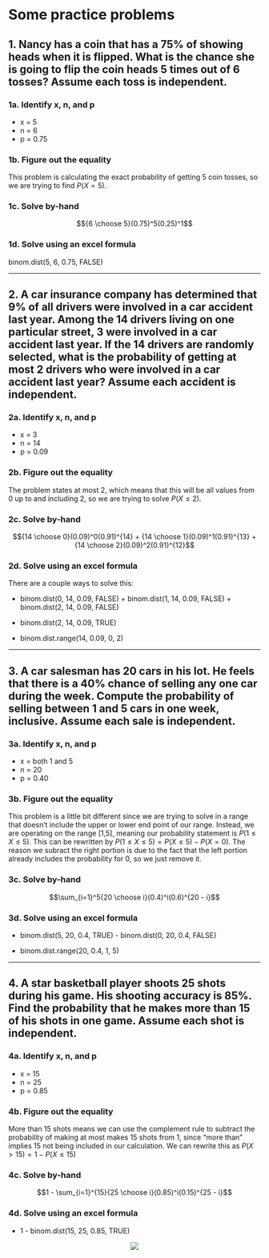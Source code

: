 # Some practice problems

## 1. Nancy has a coin that has a 75% of showing heads when it is flipped. What is the chance she is going to flip the coin heads 5 times out of 6 tosses? Assume each toss is independent.

### 1a. Identify x, n, and p
* x = 5
* n = 6
* p = 0.75

### 1b. Figure out the equality
This problem is calculating the exact probability of getting 5 coin tosses, so 
we are trying to find $P(X=5)$.

### 1c. Solve by-hand

$${6 \choose 5}(0.75)^5(0.25)^1$$

### 1d. Solve using an excel formula

binom.dist(5, 6, 0.75, FALSE)

***

## 2. A car insurance company has determined that 9% of all drivers were involved in a car accident last year. Among the 14 drivers living on one particular street, 3 were involved in a car accident last year. If the 14 drivers are randomly selected, what is the probability of getting at most 2 drivers who were involved in a car accident last year? Assume each accident is independent.

### 2a. Identify x, n, and p
* x = 3
* n = 14
* p = 0.09

### 2b. Figure out the equality

The problem states at most 2, which means that this will be all values from 0 up
to and including 2, so we are trying to solve $P(X \leq 2)$.

### 2c. Solve by-hand

$${14 \choose 0}(0.09)^0(0.91)^{14} + {14 \choose 1}(0.09)^1(0.91)^{13} + {14 \choose 2}(0.09)^2(0.91)^{12}$$

### 2d. Solve using an excel formula

There are a couple ways to solve this:

* binom.dist(0, 14, 0.09, FALSE) + binom.dist(1, 14, 0.09, FALSE) + binom.dist(2, 14, 0.09, FALSE)

* binom.dist(2, 14, 0.09, TRUE)

* binom.dist.range(14, 0.09, 0, 2)

***

## 3. A car salesman has 20 cars in his lot. He feels that there is a 40% chance of selling any one car during the week. Compute the probability of selling between 1 and 5 cars in one week, inclusive. Assume each sale is independent.

### 3a. Identify x, n, and p

* x = both 1 and 5
* n = 20
* p = 0.40

### 3b. Figure out the equality

This problem is a little bit different since we are trying to solve in a range 
that doesn't include the upper or lower end point of our range. Instead, we are
operating on the range [1,5], meaning our probability statement is $P(1 \leq X \leq5)$.
This can be rewritten by $P(1 \leq X \leq 5) = P(X \leq 5) - P(X = 0)$. The 
reason we subract the right portion is due to the fact that the left portion
already includes the probability for 0, so we just remove it. 

### 3c. Solve by-hand

$$\sum_{i=1}^5{20 \choose i}(0.4)^i(0.6)^{20 - i}$$

### 3d. Solve using an excel formula

* binom.dist(5, 20, 0.4, TRUE) - binom.dist(0, 20, 0.4, FALSE)

* binom.dist.range(20, 0.4, 1, 5)

***

## 4. A star basketball player shoots 25 shots during his game. His shooting accuracy  is 85%. Find the probability that he makes more than 15 of his shots in one  game. Assume each shot is independent.

### 4a. Identify x, n, and p

* x = 15
* n = 25
* p = 0.85

### 4b. Figure out the equality

More than 15 shots means we can use the complement rule to subtract the
probability of making at most makes 15 shots from 1, since "more than" implies
15 not being included in our calculation. We can rewrite this as 
$P(X > 15) =1 -P(X\leq 15)$

### 4c. Solve by-hand

$$1 - \sum_{i=1}^{15}{25 \choose i}(0.85)^i(0.15)^{25 - i}$$

### 4d. Solve using an excel formula

* 1 - binom.dist(15, 25, 0.85, TRUE)

<center>  
![](www/curve.png)
</center>